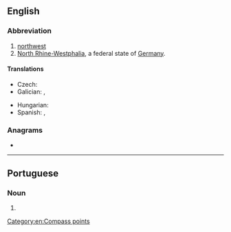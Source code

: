 {{also|nw|Nw.|nW|.nw}}
==English==

===Abbreviation===
{{rfc-header|Abbreviation}}
{{head|en|abbreviation}}

# [[northwest]]
# [[North Rhine-Westphalia]], a federal state of [[Germany]].

====Translations====
{{trans-top|northwest}}
* Czech: {{t+|cs|SZ}}
* Galician: {{t|gl|NO}}, {{t|gl|NW}}
{{trans-mid}}
* Hungarian: {{t+|hu|ÉNy}}
* Spanish: {{t|es|NO}}, {{t|es|NW}}
{{trans-bottom}}

{{trans-top|North Rhine-Westphalia}}
{{trans-mid}}
{{trans-bottom}}

===Anagrams===
* {{anagrams|en|a=nw|WN}}

[[Category:en:Compass points]]

----

==Portuguese==

===Noun===
{{pt-noun|m|-}}

# {{l|en|northwest}}